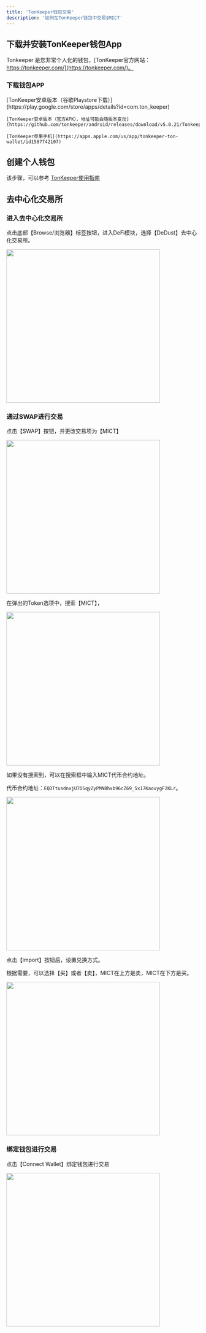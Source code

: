 ```yaml
---
title: 'TonKeeper钱包交易'
description: '如何在TonKeeper钱包中交易$MICT'
---
```


## 下载并安装TonKeeper钱包App

Tonkeeper 是您非常个人化的钱包，[TonKeeper官方网站：https://tonkeeper.com/](https://tonkeeper.com/)。

### 下载钱包APP

<AccordionGroup>
  <Accordion icon="github" title="TonKeeper钱包下载">
    [TonKeeper安卓版本（谷歌Playstore下载）](https://play.google.com/store/apps/details?id=com.ton_keeper)

    [TonKeeper安卓版本（官方APK），地址可能会随版本变动](https://github.com/tonkeeper/android/releases/download/v5.0.21/Tonkeeper_965.apk)

    [TonKeeper苹果手机](https://apps.apple.com/us/app/tonkeeper-ton-wallet/id1587742107) 

  </Accordion>
</AccordionGroup>


## 创建个人钱包

该步骤，可以参考 [TonKeeper使用指南](../wallet-app/tonkeeper-guide)

## 去中心化交易所

### 进入去中心化交易所

点击底部【Browse/浏览器】标签按钮，进入DeFi模块，选择【DeDust】去中心化交易所。

<img src="../images/trade-mict-on-tonkeeper/trade-mict-on-tonkeeper-01.jpg" width="400" />

### 通过SWAP进行交易

点击【SWAP】按钮，并更改交易项为【MICT】

<img src="../images/trade-mict-on-tonkeeper/trade-mict-on-tonkeeper-02.jpg" width="400" />

在弹出的Token选项中，搜索【MICT】，

<img src="../images/trade-mict-on-tonkeeper/trade-mict-on-tonkeeper-03.jpg" width="400" />

如果没有搜索到，可以在搜索框中输入MICT代币合约地址。

代币合约地址：`EQDTtusdnxjU7O5qyZyPMNBhxb96cZ69_5x17KaovygF2KLr`。

<img src="../images/trade-mict-on-tonkeeper/trade-mict-on-tonkeeper-04.jpg" width="400" />

点击【import】按钮后，设置兑换方式。

根据需要，可以选择【买】或者【卖】，MICT在上方是卖，MICT在下方是买。

<img src="../images/trade-mict-on-tonkeeper/trade-mict-on-tonkeeper-05.jpg" width="400" />

### 绑定钱包进行交易

点击【Connect Wallet】绑定钱包进行交易

<img src="../images/trade-mict-on-tonkeeper/trade-mict-on-tonkeeper-06.jpg" width="400" />
